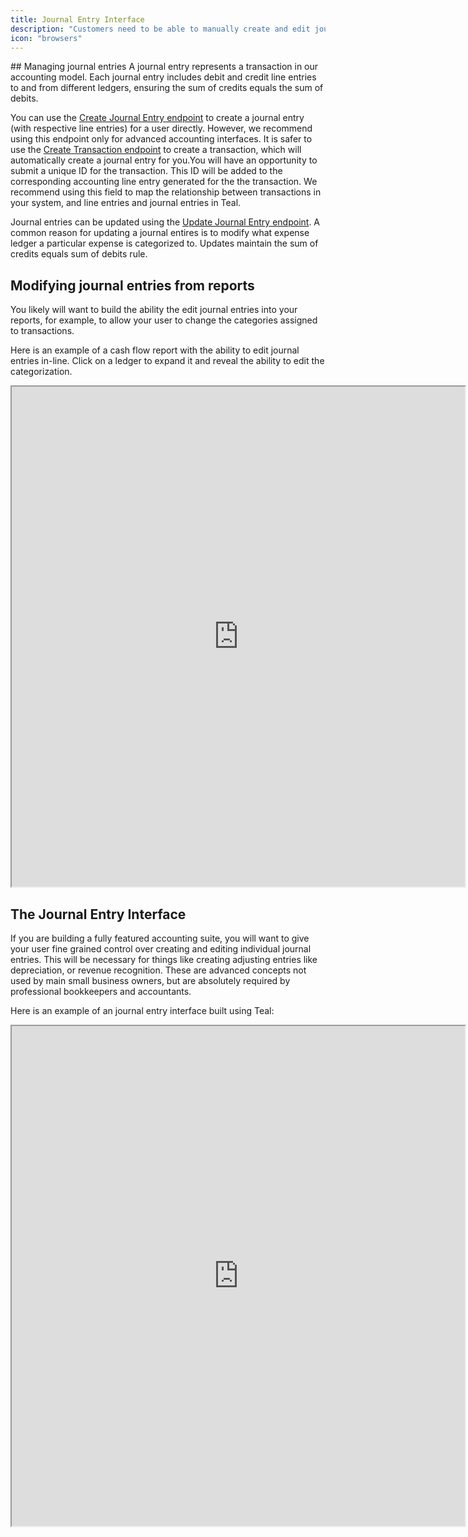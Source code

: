 ```yaml
---
title: Journal Entry Interface
description: "Customers need to be able to manually create and edit journal entries."
icon: "browsers"
---
```

<Snippet file="needs_updating.mdx" />
## Managing journal entries

<Info>
  A journal entry represents a transaction in our accounting model. Each journal
  entry includes debit and credit line entries to and from different ledgers,
  ensuring the sum of credits equals the sum of debits.
</Info>

You can use the [Create Journal Entry endpoint](/api-reference/journal_entries/create_journal_entry) to create a journal entry (with respective line entries) for a user directly. However, we recommend using this endpoint only for advanced accounting interfaces. It is safer to use the [Create Transaction endpoint](/api-reference/transactions/create_transaction) to create a transaction, which will automatically create a journal entry for you.You will have an opportunity to submit a unique ID for the transaction. This ID will be added to the corresponding accounting line entry generated for the the transaction. We recommend using this field to map the relationship between transactions in your system, and line entries and journal entries in Teal.

Journal entries can be updated using the [Update Journal Entry endpoint](/api-reference/journal_entries/update_journal_entry). A common reason for updating a journal entires is to modify what expense ledger a particular expense is categorized to. Updates maintain the sum of credits equals sum of debits rule.

## Modifying journal entries from reports

You likely will want to build the ability the edit journal entries into your reports, for example, to allow your user to change the categories assigned to transactions.

Here is an example of a cash flow report with the ability to edit journal entries in-line. Click on a ledger to expand it and reveal the ability to edit the categorization.

<iframe
  src="https://codesandbox.io/embed/cashflow-statement-ge9iwv?codemirror=1&fontsize=14&hidenavigation=1&hidedevtools=1&theme=dark&view=preview"
  width="725"
  height="800"
  title="Cash flow report"
  allow="accelerometer; ambient-light-sensor; camera; encrypted-media; geolocation; gyroscope; hid; microphone; midi; payment; usb; vr; xr-spatial-tracking"
  sandbox="allow-forms allow-modals allow-popups allow-presentation allow-same-origin allow-scripts"
></iframe>

## The Journal Entry Interface

If you are building a fully featured accounting suite, you will want to give your user fine grained control over creating and editing individual journal entries. This will be necessary for things like creating adjusting entries like depreciation, or revenue recognition. These are advanced concepts not used by main small business owners, but are absolutely required by professional bookkeepers and accountants.

Here is an example of an journal entry interface built using Teal:

<iframe
  src="https://codesandbox.io/embed/journal-entry-l7kmy4?codemirror=1&fontsize=14&hidenavigation=1&hidedevtools=1&theme=dark&view=preview"
  width="725"
  height="800"
  title="Journal Entry"
  allow="accelerometer; ambient-light-sensor; camera; encrypted-media; geolocation; gyroscope; hid; microphone; midi; payment; usb; vr; xr-spatial-tracking"
  sandbox="allow-forms allow-modals allow-popups allow-presentation allow-same-origin allow-scripts"
></iframe>
